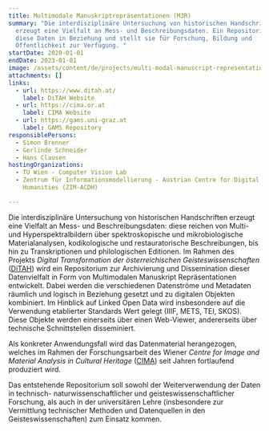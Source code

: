 ```yaml
---
title: Multimodale Manuskriptrepräsentationen (M3R)
summary: "Die interdisziplinäre Untersuchung von historischen Handschriften
  erzeugt eine Vielfalt an Mess- und Beschreibungsdaten. Ein Repositorium setzt
  diese Daten in Beziehung und stellt sie für Forschung, Bildung und
  Öffentlichkeit zur Verfügung. "
startDate: 2020-01-01
endDate: 2023-01-01
image: /assets/content/de/projects/multi-modal-manuscript-representations-m3r/m3r-image.png
attachments: []
links:
  - url: https://www.ditah.at/
    label: DiTAH Website
  - url: https://cima.or.at
    label: CIMA Website
  - url: https://gams.uni-graz.at
    label: GAMS Repository
responsiblePersons:
  - Simon Brenner
  - Gerlinde Schneider
  - Hans Clausen
hostingOrganizations:
  - TU Wien - Computer Vision Lab
  - Zentrum für Informationsmodellierung - Austrian Centre for Digital
    Humanities (ZIM-ACDH)

---
```

Die interdisziplinäre Untersuchung von historischen Handschriften erzeugt eine Vielfalt an Mess- und Beschreibungsdaten: diese reichen von Multi- und Hyperspektralbildern über spektroskopische und mikrobiologische Materialanalysen, kodikologische und restauratorische Beschreibungen, bis hin zu Transkriptionen und philologischen Editionen. Im Rahmen des Projekts _Digital Transformation der österreichischen Geisteswissenschaften_ ([DiTAH](https://www.ditah.at/)) wird ein Repositorium zur Archivierung und Dissemination dieser Datenvielfalt in Form von Multimodalen Manuskript Repräsentationen entwickelt. Dabei werden die verschiedenen Datenströme und Metadaten räumlich und logisch in Beziehung gesetzt und zu digitalen Objekten kombiniert. Im Hinblick auf Linked Open Data wird insbesondere auf die Verwendung etablierter Standards Wert gelegt (IIIF, METS, TEI, SKOS). Diese Objekte werden einerseits über einen Web-Viewer, andererseits über technische Schnittstellen disseminiert.

Als konkreter Anwendungsfall wird das Datenmaterial herangezogen, welches im Rahmen der Forschungsarbeit des Wiener _Centre for Image and Material Analysis in Cultural Heritage_ ([CIMA](https://cima.or.at)) seit Jahren fortlaufend produziert wird.

Das entstehende Repositorium soll sowohl der Weiterverwendung der Daten in technisch- naturwissenschaftlicher und geisteswissenschaftlicher Forschung, als auch in der universitären Lehre (insbesondere zur Vermittlung technischer Methoden und Datenquellen in den Geisteswissenschaften) zum Einsatz kommen.